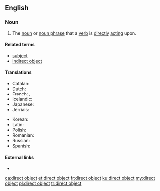 ==English==

===Noun===
{{examples-right|examples=
* I see '''the car'''.
* {{qualifier|French}} Je vois '''la voiture'''.}}
{{en-noun|head=[[direct]] [[object]]}}

# {{context|grammar|lang=en}} The [[noun]] or [[noun phrase]] that a [[verb]] is [[directly]] [[act]]ing upon.

====Related terms====
* [[subject]]
* [[indirect object]]

====Translations====
{{trans-top|the noun a verb is directly acting upon}}
* Catalan: {{t|ca|objecte directe|m}}
* Dutch: {{t+|nl|lijdend voorwerp|n}}
* French: {{t|fr|C.O.D.|m}}, {{t+|fr|complément d'objet direct|m}}
* Icelandic: {{t|is|beint andlag|n}}
* Japanese: {{t|ja|直接目的語|tr=chokusetsu mokutekigo|sc=Jpan}}
* Jèrriais: {{t|roa-jer|objet direct|m}}
{{trans-mid}}
* Korean: {{t|ko|직접목적어|tr=jik-jeop-mok-jeok-eo|sc=Kore}}
* Latin: {{t|la|res directa|f}}
* Polish: {{t|pl|dopełnienie bliższe|n}}
* Romanian: {{t+|ro|complement direct|n}}
* Russian: {{t|ru|прямое дополнение|n|tr=prjamóje dopolnénije|sc=Cyrl}}
* Spanish: {{t|es|complemento directo|m}}
{{trans-bottom}}

====External links====
* {{projectlink|wikipedia}}

[[ca:direct object]]
[[et:direct object]]
[[fr:direct object]]
[[ku:direct object]]
[[my:direct object]]
[[pl:direct object]]
[[tr:direct object]]